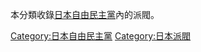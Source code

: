 {{Catnav|頁面分類|各種主題的頁面分類|按國家分類|各國政治|日本政治}}
{{Catnav|頁面分類|人类社会|政治|各國政治|日本政治}}

{{catmore}}

本分類收錄[[日本自由民主黨|日本自由民主黨]]內的派閥。

[[Category:日本自由民主黨|Category:日本自由民主黨]]
[[Category:日本派閥|Category:日本派閥]]